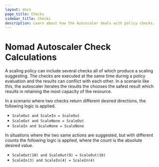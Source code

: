 ```yaml
---
layout: docs
page_title: Checks
sidebar_title: Checks
description: Learn about how the Autoscaler deals with policy checks.
---
```


# Nomad Autoscaler Check Calculations

A scaling policy can include several checks all of which produce a scaling
suggesting. The checks are executed at the same time during a policy evaluation
and the results can conflict with each other. In a scenario like this, the
autoscaler iterates the results the chooses the safest result which results in
retaining the most capacity of the resource.

In a scenario where two checks return different desired directions, the following
logic is applied.

- `ScaleOut and ScaleIn = ScaleOut`
- `ScaleOut and ScaleNone = ScaleOut`
- `ScaleIn and ScaleNone = ScaleNone`

In situations where the two same actions are suggested, but with different counts the
following logic is applied, where the count is the absolute desired value.

- `ScaleOut(10) and ScaleOut(9) = ScaleOut(10)`
- `ScaleIn(3) and ScaleIn(4) = ScaleIn(4)`
